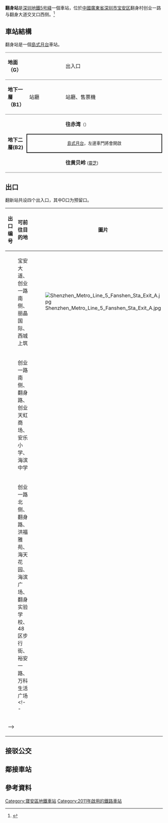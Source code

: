 {{noteTA
|G1=Transport
}}
{{Infobox station
|name = 翻身
|image = Shenzhen Metro Line 5 Fanshen Sta Platform.jpg
|caption = 
|eng_name = Fanshen
|borough = {{CHN}}[[廣東省|廣東省]][[深圳市|深圳市]][[寶安區|寶安區]]
|address = 创业一路
|coordinates={{coord|22|33|38|N|113|53|38|E|display=it|type:railwaystation}}
|color =
|line = {{深圳地鐵|5|sl}}
|platform = 2
|exits =  3
|hours = 
|station_hours = 
|opened = {{深圳地鐵|5|s}}：2011年6月22日
|services= {{Adjacent stations|system=Shenzhen Metro |line1=5|left1=靈芝|right1=寶安中心|to-left1=黃貝嶺|to-right1=赤灣}}|
|structure = 地下車站
|platformtype = [[島式月台|島式月台]]
|linecolour = {{深圳地铁色彩|5}}
|route_map = {{Routemap|inline=yes|legend=no|map=
\utSTRf!~MFADEg\utSTRg!~MFADEg\~~ ~~ ~~{{RoutemapRoute|Licon=U|{{站|宝安中心}}}}
\utSTR+BSl\utSTR+BSr!~num1r\~~<small>B2</small>
utSTR+BSl!~num2l\utSTR+BSr
\utSTRf!~MFADEf\utSTRg!~MFADEf\~~ ~~ ~~{{RoutemapRoute|Licon=D|{{站|灵芝}}}}
}}}}
'''翻身站'''是[[深圳地鐵|深圳地鐵]][[深圳地鐵5号綫|5号綫]]一個車站，位於[[中華人民共和國|中國]][[廣東省|廣東省]][[深圳市|深圳市]][[宝安区|宝安区]]翻身村创业一路与翻身大道交叉口西侧。<ref>{{cite web|url=http://www.szmc.net/cms/page?arg=guide_sitequery&xl=5&code=0505&ztsc=1553&zdjs=1554&zdck=1555&gjhc=1556&cy=1557&yl=1558&gw=1559|title=翻身站|publisher=[[深圳地鐵|深圳地鐵]]|archive-url=https://web.archive.org/web/20120527065340/https://www.szmc.net/cms/page?arg=guide_sitequery&xl=5&code=0505&ztsc=1553&zdjs=1554&zdck=1555&gjhc=1556&cy=1557&yl=1558&gw=1559|archive-date=2012-05-27|dead-url=yes|language=zh-hans|location=[[深圳|深圳]]}}</ref>

==車站結構==
翻身站是一個[[島式月台|島式月台]]車站。
{|cellspacing=0 cellpadding=3
|-
|style="border-top:solid 1px gray;border-bottom:solid 1px gray;" valign=top width=50|'''地面（G）'''
|style="border-top:solid 1px gray;border-bottom:solid 1px gray;" valign=top width=100|
|style="border-top:solid 1px gray;border-bottom:solid 1px gray;" valign=top width=300|出入口
|-
|style="border-top:solid 1px gray;border-bottom:solid 1px gray;" valign=top width=50|'''地下一層（B1）'''
|style="border-top:solid 1px gray;border-bottom:solid 1px gray;" valign=top width=100|站廳
|style="border-top:solid 1px gray;border-bottom:solid 1px gray;" valign=top width=300|站廳、售票機
|-
|style="border-bottom:solid 1px gray;" rowspan=3 valign=top|'''地下二層(B2)'''
|
|{{arrow|L}}'''{{深圳地鐵|5|c}}''' '''往赤湾'''<small>（{{站|宝安中心}}）</small>
|-
|style="border-right:solid 2px black;border-left:solid 2px black;border-top:solid 2px black;border-bottom:solid 2px black;" colspan=2|<center><small>[[島式月台|島式月台]]，左邊車門將會開啟</small></center>
|-
|style="border-bottom:solid 1px gray;"|
|style="border-bottom:solid 1px gray;"|'''{{深圳地鐵|5|c}}''' '''往黄贝岭''' <small>([[靈芝站|靈芝]])</small> {{arrow|R}}
|}

{{clr}}

==出口==
翻新站共设四个出入口，其中D口为预留口。

{|class="wikitable"
! 出口编号 !! 可前往目的地
!圖片
|-
| {{港鐵出口|A}} || 宝安大道、创业一路南侧、丽晶国际、西城上筑
|[[File:Shenzhen_Metro_Line_5_Fanshen_Sta_Exit_A.jpg|thumb]]
|-
| {{港鐵出口|B}} || 创业一路南侧、翻身路、创业天虹商场、安乐小学、海滨中学
|
|-
| {{港鐵出口|C}} || 创业一路北侧、翻身路、洪福雅苑、海天花园、海滨广场、翻身实验学校、48区步行街、裕安一路、万科生活广场
<!--
|-
| bgcolor="#EEEEEE" colspan=2 | {{港鐵出口|註=}}
-->
|
|}

==接驳公交==
{{深圳巴士路线列表|header=翻身地铁站|E15|E36|M131|M375|M376|M377|M379|M483|高快33}}
{{深圳巴士路线列表|header= 翻身地铁站①|M197|高峰26}}

==鄰接車站==
{{深圳地鐵5號線車站}}

==參考資料==
<references/>

{{深圳地鐵車站列表|SZM}}

[[Category:寶安區地鐵車站|Category:寶安區地鐵車站]]
[[Category:2011年啟用的鐵路車站|Category:2011年啟用的鐵路車站]]